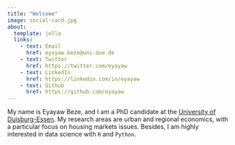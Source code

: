 ```yaml
---
title: "Welcome"
image: social-card.jpg
about:
  template: jolla
  links:
    - text: Email
      href: eyayaw.beze@uni-due.de
    - text: Twitter
      href: https://twitter.com/eyayaw
    - text: LinkedIn
      href: https://linkedin.com/in/eyayaw
    - text: Github
      href: https://github.com/eyayaw
---
```


My name is Eyayaw Beze, and I am a PhD candidate at the [University of Duisburg-Essen](https://www.uni-due.de/en/index.php). My research areas are urban and regional economics, with a particular focus on housing markets issues. Besides, I am highly interested in data science with `R` and `Python`.
